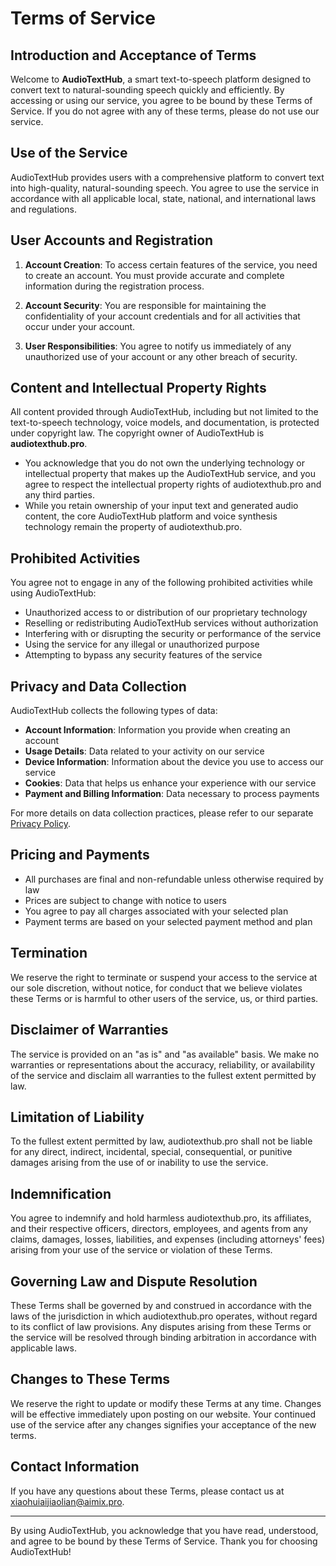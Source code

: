 # Terms of Service

## Introduction and Acceptance of Terms

Welcome to **AudioTextHub**, a smart text-to-speech platform designed to convert text to natural-sounding speech quickly and efficiently. By accessing or using our service, you agree to be bound by these Terms of Service. If you do not agree with any of these terms, please do not use our service.

## Use of the Service

AudioTextHub provides users with a comprehensive platform to convert text into high-quality, natural-sounding speech. You agree to use the service in accordance with all applicable local, state, national, and international laws and regulations.

## User Accounts and Registration

1. **Account Creation**: To access certain features of the service, you need to create an account. You must provide accurate and complete information during the registration process.

2. **Account Security**: You are responsible for maintaining the confidentiality of your account credentials and for all activities that occur under your account.

3. **User Responsibilities**: You agree to notify us immediately of any unauthorized use of your account or any other breach of security.

## Content and Intellectual Property Rights

All content provided through AudioTextHub, including but not limited to the text-to-speech technology, voice models, and documentation, is protected under copyright law. The copyright owner of AudioTextHub is **audiotexthub.pro**.

- You acknowledge that you do not own the underlying technology or intellectual property that makes up the AudioTextHub service, and you agree to respect the intellectual property rights of audiotexthub.pro and any third parties.
- While you retain ownership of your input text and generated audio content, the core AudioTextHub platform and voice synthesis technology remain the property of audiotexthub.pro.

## Prohibited Activities

You agree not to engage in any of the following prohibited activities while using AudioTextHub:

- Unauthorized access to or distribution of our proprietary technology
- Reselling or redistributing AudioTextHub services without authorization
- Interfering with or disrupting the security or performance of the service
- Using the service for any illegal or unauthorized purpose
- Attempting to bypass any security features of the service

## Privacy and Data Collection

AudioTextHub collects the following types of data:

- **Account Information**: Information you provide when creating an account
- **Usage Details**: Data related to your activity on our service
- **Device Information**: Information about the device you use to access our service
- **Cookies**: Data that helps us enhance your experience with our service
- **Payment and Billing Information**: Data necessary to process payments

For more details on data collection practices, please refer to our separate [Privacy Policy](/privacy-policy).

## Pricing and Payments

- All purchases are final and non-refundable unless otherwise required by law
- Prices are subject to change with notice to users
- You agree to pay all charges associated with your selected plan
- Payment terms are based on your selected payment method and plan

## Termination

We reserve the right to terminate or suspend your access to the service at our sole discretion, without notice, for conduct that we believe violates these Terms or is harmful to other users of the service, us, or third parties.

## Disclaimer of Warranties

The service is provided on an "as is" and "as available" basis. We make no warranties or representations about the accuracy, reliability, or availability of the service and disclaim all warranties to the fullest extent permitted by law.

## Limitation of Liability

To the fullest extent permitted by law, audiotexthub.pro shall not be liable for any direct, indirect, incidental, special, consequential, or punitive damages arising from the use of or inability to use the service.

## Indemnification

You agree to indemnify and hold harmless audiotexthub.pro, its affiliates, and their respective officers, directors, employees, and agents from any claims, damages, losses, liabilities, and expenses (including attorneys' fees) arising from your use of the service or violation of these Terms.

## Governing Law and Dispute Resolution

These Terms shall be governed by and construed in accordance with the laws of the jurisdiction in which audiotexthub.pro operates, without regard to its conflict of law provisions. Any disputes arising from these Terms or the service will be resolved through binding arbitration in accordance with applicable laws.

## Changes to These Terms

We reserve the right to update or modify these Terms at any time. Changes will be effective immediately upon posting on our website. Your continued use of the service after any changes signifies your acceptance of the new terms.

## Contact Information

If you have any questions about these Terms, please contact us at [xiaohuiaijiaolian@aimix.pro](mailto:xiaohuiaijiaolian@aimix.pro).

---

By using AudioTextHub, you acknowledge that you have read, understood, and agree to be bound by these Terms of Service. Thank you for choosing AudioTextHub!
